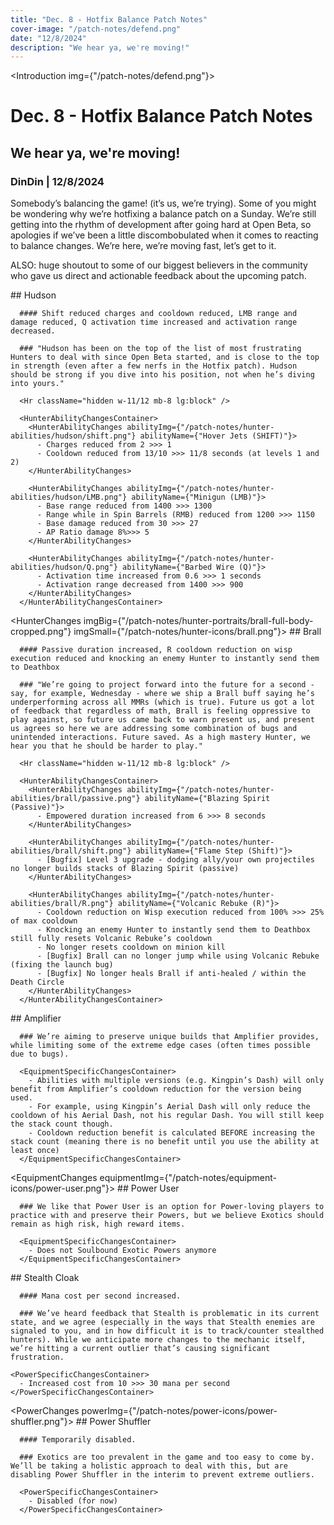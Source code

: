 ```yaml
---
title: "Dec. 8 - Hotfix Balance Patch Notes"
cover-image: "/patch-notes/defend.png"
date: "12/8/2024"
description: "We hear ya, we're moving!"
---
```


<Introduction img={"/patch-notes/defend.png"}>
  # Dec. 8 - Hotfix Balance Patch Notes

  ## We hear ya, we're moving!

  ### DinDin | 12/8/2024

</Introduction>

<Summary authorName={"DinDin"} authorImg={""}>
  Somebody’s balancing the game! (it’s us, we’re trying). Some of you might be wondering why we’re hotfixing 
  a balance patch on a Sunday. We’re still getting into the rhythm of development after going hard at Open Beta, 
  so apologies if we’ve been a little discombobulated when it comes to reacting to balance changes. We’re here, 
  we’re moving fast, let’s get to it.

  ALSO: huge shoutout to some of our biggest believers in the community who gave us direct and actionable feedback 
  about the upcoming patch.
</Summary>

<HunterChangesContainer>
   <HunterChanges imgBig={"/patch-notes/hunter-portraits/hudson-full-body-cropped.png"} imgSmall={"/patch-notes/hunter-icons/hudson.png"}>
      ## Hudson

      #### Shift reduced charges and cooldown reduced, LMB range and damage reduced, Q activation time increased and activation range decreased.

      ### "Hudson has been on the top of the list of most frustrating Hunters to deal with since Open Beta started, and is close to the top in strength (even after a few nerfs in the Hotfix patch). Hudson should be strong if you dive into his position, not when he’s diving into yours."

      <Hr className="hidden w-11/12 mb-8 lg:block" />

      <HunterAbilityChangesContainer>
        <HunterAbilityChanges abilityImg={"/patch-notes/hunter-abilities/hudson/shift.png"} abilityName={"Hover Jets (SHIFT)"}>
          - Charges reduced from 2 >>> 1
          - Cooldown reduced from 13/10 >>> 11/8 seconds (at levels 1 and 2)
        </HunterAbilityChanges>

        <HunterAbilityChanges abilityImg={"/patch-notes/hunter-abilities/hudson/LMB.png"} abilityName={"Minigun (LMB)"}>
          - Base range reduced from 1400 >>> 1300
          - Range while in Spin Barrels (RMB) reduced from 1200 >>> 1150
          - Base damage reduced from 30 >>> 27
          - AP Ratio damage 8%>>> 5
        </HunterAbilityChanges>

        <HunterAbilityChanges abilityImg={"/patch-notes/hunter-abilities/hudson/Q.png"} abilityName={"Barbed Wire (Q)"}>
          - Activation time increased from 0.6 >>> 1 seconds
          - Activation range decreased from 1400 >>> 900
        </HunterAbilityChanges>
      </HunterAbilityChangesContainer> 
  </HunterChanges>

  <HunterChanges imgBig={"/patch-notes/hunter-portraits/brall-full-body-cropped.png"} imgSmall={"/patch-notes/hunter-icons/brall.png"}>
      ## Brall

      #### Passive duration increased, R cooldown reduction on wisp execution reduced and knocking an enemy Hunter to instantly send them to Deathbox

      ### "We’re going to project forward into the future for a second - say, for example, Wednesday - where we ship a Brall buff saying he’s underperforming across all MMRs (which is true). Future us got a lot of feedback that regardless of math, Brall is feeling oppressive to play against, so future us came back to warn present us, and present us agrees so here we are addressing some combination of bugs and unintended interactions. Future saved. As a high mastery Hunter, we hear you that he should be harder to play."

      <Hr className="hidden w-11/12 mb-8 lg:block" />

      <HunterAbilityChangesContainer>
        <HunterAbilityChanges abilityImg={"/patch-notes/hunter-abilities/brall/passive.png"} abilityName={"Blazing Spirit (Passive)"}>
          - Empowered duration increased from 6 >>> 8 seconds
        </HunterAbilityChanges>

        <HunterAbilityChanges abilityImg={"/patch-notes/hunter-abilities/brall/shift.png"} abilityName={"Flame Step (Shift)"}>
          - [Bugfix] Level 3 upgrade - dodging ally/your own projectiles no longer builds stacks of Blazing Spirit (passive)
        </HunterAbilityChanges>

        <HunterAbilityChanges abilityImg={"/patch-notes/hunter-abilities/brall/R.png"} abilityName={"Volcanic Rebuke (R)"}>
          - Cooldown reduction on Wisp execution reduced from 100% >>> 25% of max cooldown
          - Knocking an enemy Hunter to instantly send them to Deathbox still fully resets Volcanic Rebuke’s cooldown
          - No longer resets cooldown on minion kill
          - [Bugfix] Brall can no longer jump while using Volcanic Rebuke (fixing the launch bug)
          - [Bugfix] No longer heals Brall if anti-healed / within the Death Circle
        </HunterAbilityChanges>
      </HunterAbilityChangesContainer> 
  </HunterChanges>
</HunterChangesContainer>

<EquipmentChangesContainer>
  <EquipmentChanges equipmentImg={"/patch-notes/equipment-icons/amplifier.png"}>
      ## Amplifier

      ### We’re aiming to preserve unique builds that Amplifier provides, while limiting some of the extreme edge cases (often times possible due to bugs).

      <EquipmentSpecificChangesContainer>
        - Abilities with multiple versions (e.g. Kingpin’s Dash) will only benefit from Amplifier’s cooldown reduction for the version being used.
        - For example, using Kingpin’s Aerial Dash will only reduce the cooldown of his Aerial Dash, not his regular Dash. You will still keep the stack count though.
        - Cooldown reduction benefit is calculated BEFORE increasing the stack count (meaning there is no benefit until you use the ability at least once)
      </EquipmentSpecificChangesContainer>
  </EquipmentChanges>

  <EquipmentChanges equipmentImg={"/patch-notes/equipment-icons/power-user.png"}>
      ## Power User

      ### We like that Power User is an option for Power-loving players to practice with and preserve their Powers, but we believe Exotics should remain as high risk, high reward items.
      
      <EquipmentSpecificChangesContainer>
        - Does not Soulbound Exotic Powers anymore
      </EquipmentSpecificChangesContainer>
  </EquipmentChanges>
</EquipmentChangesContainer>

<PowerChangesContainer>
  <PowerChanges powerImg={"/patch-notes/power-icons/stealth-cloak.png"}>
      ## Stealth Cloak

      #### Mana cost per second increased.
    
      ### We’ve heard feedback that Stealth is problematic in its current state, and we agree (especially in the ways that Stealth enemies are signaled to you, and in how difficult it is to track/counter stealthed hunters). While we anticipate more changes to the mechanic itself, we’re hitting a current outlier that’s causing significant frustration.
    
    <PowerSpecificChangesContainer>
      - Increased cost from 10 >>> 30 mana per second
    </PowerSpecificChangesContainer>
  </PowerChanges>

  <PowerChanges powerImg={"/patch-notes/power-icons/power-shuffler.png"}>
      ## Power Shuffler

      #### Temporarily disabled.
    
      ### Exotics are too prevalent in the game and too easy to come by. We’ll be taking a holistic approach to deal with this, but are disabling Power Shuffler in the interim to prevent extreme outliers.

      <PowerSpecificChangesContainer>
        - Disabled (for now)
      </PowerSpecificChangesContainer>
  </PowerChanges>
</PowerChangesContainer>
